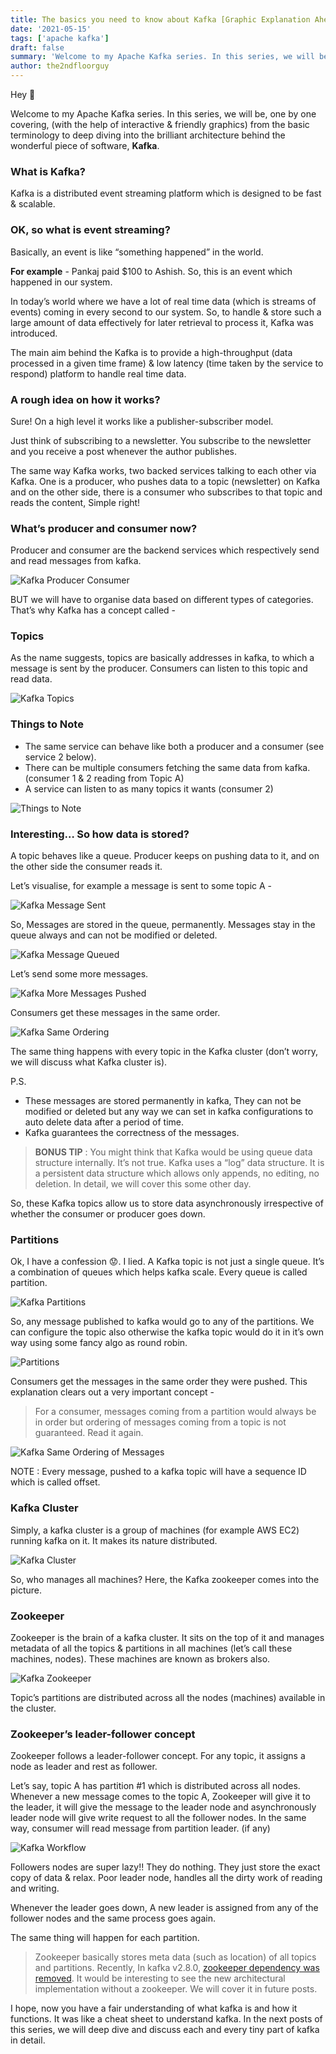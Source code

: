 ```yaml
---
title: The basics you need to know about Kafka [Graphic Explanation Ahead 🖥️]
date: '2021-05-15'
tags: ['apache kafka']
draft: false
summary: 'Welcome to my Apache Kafka series. In this series, we will be, one by one covering, (with the help of interactive & friendly graphics) from the basic terminology to deep diving into the brilliant architecture behind the wonderful piece of software, Kafka.'
author: the2ndfloorguy
---
```


Hey 👋

Welcome to my Apache Kafka series. In this series, we will be, one by one covering, (with the help of interactive & friendly graphics) from the basic terminology to deep diving into the brilliant architecture behind the wonderful piece of software, **Kafka**. 

### What is Kafka?

Kafka is a distributed event streaming platform which is designed to be fast & scalable. 

### OK, so what is event streaming? 

Basically, an event is like “something happened” in the world. 

**For example** - Pankaj paid $100 to Ashish. So, this is an event which happened in our system. 

In today’s world where we have a lot of real time data (which is streams of events) coming in every second to our system. So, to handle & store such a large amount of data effectively for later retrieval to process it, Kafka was introduced. 

The main aim behind the Kafka is to provide a high-throughput (data processed in a given time frame) & low latency (time taken by the service to respond) platform to handle real time data.

### A rough idea on how it works?

Sure! On a high level it works like a publisher-subscriber model. 

Just think of subscribing to a newsletter. You subscribe to the newsletter and you receive a post whenever the author publishes.

The same way Kafka works, two backed services talking to each other via Kafka. One is a producer, who pushes data to a topic (newsletter) on Kafka and on the other side, there is a consumer who subscribes to that topic and reads the content, Simple right!

### What’s producer and consumer now? 

Producer and consumer are the backend services which respectively send and read messages from kafka. 

![Kafka Producer Consumer](https://cdn.hashnode.com/res/hashnode/image/upload/v1621057131721/_xJTsWPy1.png)

BUT we will have to organise data based on different types of categories. That’s why Kafka has a concept called -

### Topics 

As the name suggests, topics are basically addresses in kafka, to which a message is sent by the producer. Consumers can listen to this topic and read data. 

![Kafka Topics](https://cdn.hashnode.com/res/hashnode/image/upload/v1621057220210/R9U82whss.png)

### Things to Note

- The same service can behave like both a producer and a consumer (see service 2 below). 
- There can be multiple consumers fetching the same data from kafka. (consumer 1 & 2 reading from Topic A)
- A service can listen to as many topics it wants (consumer 2)

![Things to Note](https://cdn.hashnode.com/res/hashnode/image/upload/v1621057161949/0YQXxkoXy.png)

### Interesting… So how data is stored?

A topic behaves like a queue. Producer keeps on pushing data to it, and on the other side the consumer reads it.

Let’s visualise, for example a message is sent to some topic A -


![Kafka Message Sent](https://cdn.hashnode.com/res/hashnode/image/upload/v1621057241565/nZcp99VdA.png)

So, Messages are stored in the queue, permanently. Messages stay in the queue always and can not be modified or deleted. 


![Kafka Message Queued](https://cdn.hashnode.com/res/hashnode/image/upload/v1621057250766/PoTl54H0r.png)

Let’s send some more messages. 


![Kafka More Messages Pushed](https://cdn.hashnode.com/res/hashnode/image/upload/v1621057260331/vqi9IiEO9.png)

Consumers get these messages in the same order.


![Kafka Same Ordering](https://cdn.hashnode.com/res/hashnode/image/upload/v1621057271882/PmPkgT_QT.png)

The same thing happens with every topic in the Kafka cluster (don’t worry, we will discuss what Kafka cluster is). 

P.S. 
- These messages are stored permanently in kafka, They can not be modified or deleted but any way we can set in kafka configurations to auto delete data after a period of time.
- Kafka guarantees the correctness of the messages.

> **BONUS TIP** : You might think that Kafka would be using queue data structure internally. It’s not true. Kafka uses a “log” data structure. It is a persistent data structure which allows only appends, no editing, no deletion. In detail, we will cover this some other day.

So, these Kafka topics allow us to store data asynchronously irrespective of whether the consumer or producer goes down. 

### Partitions 

Ok, I have a confession 😟. I lied. A Kafka topic is not just a single queue. It’s a combination of queues which helps kafka scale. Every queue is called partition. 


![Kafka Partitions](https://cdn.hashnode.com/res/hashnode/image/upload/v1621057324608/JkGOEbzmA.png)

So, any message published to kafka would go to any of the partitions. We can configure the topic also otherwise the kafka topic would do it in it’s own way using some fancy algo as round robin. 


![Partitions](https://cdn.hashnode.com/res/hashnode/image/upload/v1621057338851/HQyakpFEd.png)

Consumers get the messages in the same order they were pushed. This explanation clears out a very important concept -

> For a consumer, messages coming from a partition would always be in order but ordering of messages coming from a topic is not guaranteed. Read it again.


![Kafka Same Ordering of Messages](https://cdn.hashnode.com/res/hashnode/image/upload/v1621057385080/Pd8dLkCWl-.png)

NOTE : Every message, pushed to a kafka topic will have a sequence ID which is called offset. 

### Kafka Cluster 

Simply, a kafka cluster is a group of machines (for example AWS EC2) running kafka on it. It makes its nature distributed. 

![Kafka Cluster](https://cdn.hashnode.com/res/hashnode/image/upload/v1621057409412/jG1q9wRTo.png)

So, who manages all machines? Here, the Kafka zookeeper comes into the picture. 

### Zookeeper 

Zookeeper is the brain of a kafka cluster. It sits on the top of it and manages metadata of all the topics & partitions in all machines (let’s call these machines, nodes). These machines are known as brokers also.

![Kafka Zookeeper](https://cdn.hashnode.com/res/hashnode/image/upload/v1621057441001/hEgNDyA0a.png)

Topic’s partitions are distributed across all the nodes (machines) available in the cluster.

### Zookeeper’s leader-follower concept

Zookeeper follows a leader-follower concept. For any topic, it assigns a node as leader and rest as follower. 

Let’s say, topic A has partition #1 which is distributed across all nodes. Whenever a new message comes to the topic A, Zookeeper will give it to the leader, it will give the message to the leader node and asynchronously leader node will give write request to all the follower nodes. In the same way, consumer will read message from partition leader. (if any)

![Kafka Workflow](https://cdn.hashnode.com/res/hashnode/image/upload/v1621057467207/mtaVeaUxX.png)

Followers nodes are super lazy!! They do nothing. They just store the exact copy of data & relax. Poor leader node, handles all the dirty work of reading and writing. 

Whenever the leader goes down, A new leader is assigned from any of the follower nodes and the same process goes again. 

The same thing will happen for each partition. 

> Zookeeper basically stores meta data (such as location) of all topics and partitions. Recently, In kafka v2.8.0, [zookeeper dependency was removed](https://www.confluent.io/blog/removing-zookeeper-dependency-in-kafka/). It would be interesting to see the new architectural implementation without a zookeeper. We will cover it in future posts. 

I hope, now you have a fair understanding of what kafka is and how it functions. It was like a cheat sheet to understand kafka. In the next posts of this series, we will deep dive and discuss each and every tiny part of kafka in detail. 
